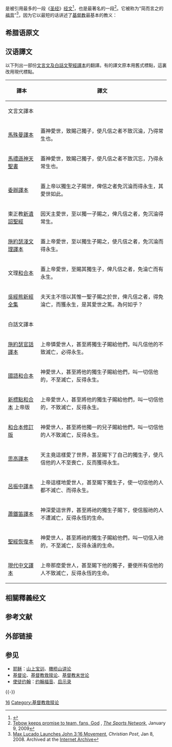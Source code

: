 {{耶稣}}
{{新约圣经目录}}
{{基督教末世论}}

{{Bible|约翰福音|3|16}}是被引用最多的一段《[[圣经|圣经]]》[[s:圣经|经文]]<ref>{{Cite web |url=http://www.topverses.com/ |title=TopVerses.com |access-date=2020-06-13 |archive-url=https://web.archive.org/web/20191122152718/http://topverses.com/ |archive-date=2019-11-22 |dead-url=yes }}</ref>，也是最著名的一段<ref name="Tebow">[http://www.sportsnetwork.com/merge/tsnform.aspx?c=sportsnetwork&page=cfoot/news/news.aspx?id=4202304 Tebow keeps promise to team, fans, God] {{webarchive|url=https://web.archive.org/web/20110604071531/http://www.sportsnetwork.com/merge/tsnform.aspx?c=sportsnetwork&page=cfoot%2Fnews%2Fnews.aspx%3Fid%3D4202304 |date=2011-06-04 }}, ''[[The_Sports_Network|The Sports Network]]'', January 9, 2009</ref>。它被称为“简而言之的[[福音|福音]]”<ref>[https://web.archive.org/web/20080211200042/http://www.christianpost.com/article/20080108/30781_Max_Lucado_Launches_John_3%3A16_Movement.htm Max Lucado Launches John 3:16 Movement], ''Christian Post'', Jan 8, 2008. Archived at the [[Internet_Archive|Internet Archive]]</ref>，因为它以最短的话讲述了[[基督教|基督教]]最基本的教义：
{{Cquote|
'''[[基督教的神|神]][[爱#基督宗教|爱]]世人'''，甚至将'''[[耶稣|他的独生子]]'''赐给他们，叫'''一切[[因信称义|信]][[耶稣|他]]的'''，不至灭亡，反得永生。
|{{CUV|约翰福音|3|16}}}}

==希腊语原文==
{{Cquote|{{lang|el|Οὕτως γὰρ ἠγάπησεν ὁ θεὸς τὸν κόσμον, ὥστε τὸν υἱὸν τὸν μονογενῆ ἔδωκεν, ἵνα πᾶς ὁ πιστεύων εἰς αὐτὸν μὴ ἀπόληται ἀλλ᾽ ἔχῃ ζωὴν αἰώνιον. }}}}

== 汉语譯文 ==
以下列出一部份[[聖經漢語譯本|文言文及白話文聖經譯本]]的翻譯。有的譯文原本用舊式標點，這裏改用現代標點。
{|class="wikitable"
!譯本!!譯文
|-
!colspan=2|文言文譯本
|-
|[[馬殊曼譯本|馬殊曼譯本]]||蓋神愛世，致賜己獨子，使凡信之者不致沉淪，乃得常生也。
|-
|[[馬禮遜|馬禮遜]][[神天聖書|神天聖書]]||蓋神愛世，致賜己獨子，使凡信之者不致沉忘，乃得永常生也。
|-
|[[委辦譯本|委辦譯本]]||蓋上帝以獨生之子賜世，俾信之者免沉淪而得永生，其愛世如此。
|-
|東正教[[新遺詔聖經|新遺詔聖經]]||因天主愛世，至以獨一子賜之，俾凡信之者，免沉淪得常生。
|-
|[[聖經施約瑟譯本|施約瑟淺文理譯本]]||蓋上帝愛世，至以獨生子賜之，使凡信之者，免沉淪而得永生。
|-
|文理[[和合本|和合本]]||蓋上帝愛世，至賜其獨生子，俾凡信之者，免淪亡而有永生。
|-
|[[吳經熊|吳經熊]][[新經全集|新經全集]]||夫天主不惜以其惟一聖子賜之於世，俾凡信之者，得免淪亡，而獲永生，是其愛世之篤。為何如乎？
|-
!colspan=2|白話文譯本
|-
|[[聖經施約瑟譯本|施約瑟官話譯本]]||上帝憐愛世人，甚至將獨生子賜給他們，叫凡信他的不致滅亡，必得永生。
|-
|[[國語和合本|國語和合本]]||神愛世人，甚至將他的獨生子賜給他們，叫一切信他的，不至滅亡，反得永生。
|-
|[[新標點和合本|新標點和合本]] 上帝版||上帝愛世人，甚至將他的獨生子賜給他們，叫一切信他的，不致滅亡，反得永生。
|-
|[[和合本修訂版|和合本修訂版]]||神愛世人，甚至將他獨一的兒子賜給他們，叫一切信他的人不致滅亡，反得永生。
|-
|[[思高譯本|思高譯本]]||天主竟這樣愛了世界，甚至賜下了自己的獨生子，使凡信他的人不至喪亡，反而獲得永生。
|-
|[[呂振中譯本|呂振中譯本]]||上帝這樣地愛世人，甚至賜下獨生子，使一切信他的人都不滅亡、而得永生。
|-
|[[新約聖經蕭鐵笛譯本|蕭鐵笛譯本]]||神深愛這世界，甚至將祂的獨生子賜下，使信服祂的人不遭滅亡，反得永恆的生命。
|-
|[[聖經恢復本|聖經恢復本]]||神愛世人，甚至將祂的獨生子賜給他們，叫一切信入祂的，不至滅亡，反得永遠的生命。
|-
|[[現代中文譯本|現代中文譯本]]||上帝那麼愛世人，甚至賜下他的獨子，要使所有信他的人不致滅亡，反得永恆的生命。
|}

==相關釋義经文==
{{Cquote|因為神差他的兒子降世，'''不是要定世人的罪'''（或作審判世人），乃是'''要叫世人因他[[救赎|得救]]'''。'''信他的人，不被定罪'''；不信的人，'''罪已經定了'''，因為他不信神獨生子的名。光來到世間，'''世人因自己的行為是惡的，不愛光倒愛黑暗，定他們的罪就是在此。'''凡作惡的便恨光，並不來就光，恐怕他的'''行為'''受責備。但行'''真理'''的必來就光，要顯明他所行的'''是靠神而行'''。|{{CUV|约翰福音|3|17|21}}}}

{{Cquote|文士和[[法利赛人|法利赛人]]带着一个行淫时被拿的妇人来，叫她站在当中。就对耶稣说，夫子，这妇人是正行淫之时被拿的。摩西在律法上所吩咐我们，把这样的妇人[[石刑|用石头打死]]。你说该把他怎么样呢。他们说这话，乃[[耶稣受试探|试探耶稣]]，要得着告他的把柄。耶稣却弯着腰用指头在地上画字。他们还是不住的问他,耶稣就直起腰来,对他们说，'''你们中间谁是没有罪的，谁就可以先拿石头打他。'''于是又弯着腰用指头在地上画字。他们听见这话，就从老到少一个一个的都出去了。只剩下耶稣一人，还有那妇人仍然站在当中。耶稣就直起腰来，对他说，妇人，那些人在哪里呢？没有人定你的罪么？她说，主阿，没有。'''耶稣说，我也不定你的罪，去吧，从此不要再犯罪了'''。[[耶稣|耶稣]]又对众人说，'''我是世界的光：跟从我的，就不在黑暗里走，必要得着生命的光。'''|{{CUV|约翰福音|8|3|12}}}}

{{Cquote|你这[[裁判|论断]]人的，无论你是谁，也无可推诿，你在什么事上论断人，就在什么事上定自己的罪。因你这论断人的，自己所行却和别人一样。我们知道这样行的人，神必照[[真理|真理]]审判他。你这人哪，你论断行这样事的人，自己所行的却和别人一样，你以为能逃脱神的审判么。还是你藐视他丰富的恩慈、宽容、忍耐，不晓得他的恩慈是领你悔改呢？你竟任着你刚硬不悔改的心，为自己积蓄忿怒，以致神震怒，显他公义审判的日子来到。'''他必照各人的行为报应各人。'''凡恒心行善，寻求荣耀尊贵，和不能朽坏之福的，就以永生报应他们。惟有结党不顺从真理，反顺从不义的，就以忿怒恼恨报应他们。将患难、困苦、加给一切作恶的人，先是[[犹太人|犹太人]]，后是[[希腊人|希利尼人]]。却将荣耀、尊贵、平安加给一切行善的人，先是犹太人、后是希利尼人。因为'''神不偏待人'''。'''凡没有[[律法|律法]]犯了罪的，也必不按律法灭亡。'''凡在律法以下犯了罪的，也必按律法受审判（原来在神面前，不是听律法的为义，乃是行律法的称义。'''没有律法的[[外邦人|外邦人]]，若顺着本性行律法上的事，他们虽然没有律法，自己就是自己的律法。'''这是显出律法的功用刻在他们心里，他们是非之心同作见证，并且他们的思念互相较量，或以为是，或以为非）|{{CUV|罗马书|2|1|15}}}}

{{Cquote|'''[[耶稣|我]]就是[[道路|道路]]、[[真理|真理]]、[[生命|生命]]。若不借着我，没有人能到[[圣父|父]]那里去。'''|{{CUV|约翰福音|14|6}}}}

{{Cquote|因为只有一位神，在神和人中间，只有一位[[中保|中保]]，乃是[[道成肉身|降世为人]]的[[基督|基督]][[耶稣|耶稣]]。|{{CUV|提摩太前书|2|5}}}}

{{Cquote|除他以外，别无拯救；因为在天下人间，'''没有赐下别的名，我们可以靠着得救。'''|{{CUV|使徒行传|4|12}}}}

==参考文献==
{{Wikisource|聖經 (和合本)/約翰福音|《約翰福音》第三章（中文和合本）}}
{{Reflist}}

== 外部链接 ==

== 参见 ==
{{Portal|基督教|书籍}}
* [[耶稣|耶稣]]：[[山上宝训|山上宝训]]、[[橄榄山讲论|橄榄山讲论]]
* [[基督论|基督论]]、[[基督教救赎论|基督教救赎论]]、[[基督教末世论|基督教末世论]]
* [[使徒约翰|使徒约翰]]：[[约翰福音|约翰福音]]、[[启示录|启示录]]

{{-}}
{{基督}}

[[Category:约翰福音第3章|16]]
[[Category:基督教救赎论|Category:基督教救赎论]]
